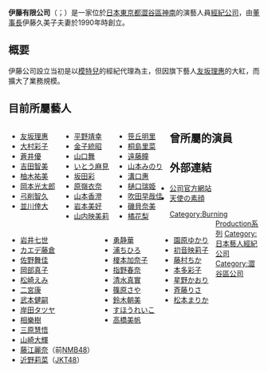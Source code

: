 {{Infobox Company 
| company_name    = Itoh Company<br/><small>{{lang|ja|イトーカンパニー}}</small>
| company_name_en = Itoh Company Ltd.
| company_logo = 
| company_type = [[上市公司|上市公司]]
| market_information = 
| foundation   = 1990年10月24日
| location     = [[日本|日本]][[東京都|東京都]][[澀谷區|澀谷區]]神南1丁目8-17
| zip_code     = 〒106-0032
| telephone_no = 
| key_people   = 伊藤久美子（[[董事長|董事長]]）
| industry = 服務行業
| products = 藝人、演員、模特兒的管理，各種活動企劃、經營
| capital  = 
| revenue  = 
| operating_income  = 
| net_income        = 
| num_employees     = 15名
| accounting_period = 
| parent = 
| subsid =
| homepage = http://www.itoh-c.com/
| footnotes = 
}}
{{japanese|japanese=イトーカンパニー|kana=|romaji=Itoh Company}}
'''伊藤有限公司'''（{{lang-ja|有限会社イトーカンパニー}}；{{lang-en|Itoh Company Ltd.}}）是一家位於[[日本|日本]][[東京都|東京都]][[澀谷區|澀谷區]][[神南|神南]]的演藝人員[[經紀公司|經紀公司]]，由[[董事長|董事長]]伊藤久美子夫妻於1990年時創立。

== 概要 ==
伊藤公司設立当初是以[[模特兒|模特兒]]的經紀代理為主，但因旗下藝人[[友坂理惠|友坂理惠]]的大紅，而擴大了業務規模。

== 目前所屬藝人 ==
<div style="float: left; vertical-align: top; white-space: nowrap; margin-right: 1em;">
* [[友坂理惠|友坂理惠]]
* [[大村彩子|大村彩子]]
* [[蒼井優|蒼井優]]
* [[吉田智美|吉田智美]]
* [[柚木祐美|柚木祐美]]
* [[岡本光太郎|岡本光太郎]]
* [[弓削智久|弓削智久]]
* [[並川倖大|並川倖大]]
</div>
<div style="float: left; vertical-align: top; white-space: nowrap; margin-right: 1em;">
* [[平野靖幸|平野靖幸]]
* [[金子統昭|金子統昭]]
* [[山口舞|山口舞]]
* [[いとう麻見|いとう麻見]]
* [[坂田彩|坂田彩]]
* [[原嶺衣奈|原嶺衣奈]]
* [[山本香澄|山本香澄]]
* [[岩本美好|岩本美好]]
* [[山内映美莉|山内映美莉]]
</div>
<div style="float: left; vertical-align: top; white-space: nowrap; margin-right: 1em;">
* [[笹丘明里|笹丘明里]]
* [[桐島里菜|桐島里菜]]
* [[遠藤瞳|遠藤瞳]]
* [[山本みのり|山本みのり]]
* [[溝口惠|溝口惠]]
* [[樋口瑞姫|樋口瑞姫]]
* [[吹田早哉佳|吹田早哉佳]]
* [[磯貝奈美|磯貝奈美]]
* [[橘花梨|橘花梨]]

</div>
<div style="float: left; vertical-align: top; white-space: nowrap; margin-right: 1em;">
* [[岩井七世|岩井七世]]
* [[カエデ藤倉|カエデ藤倉]]
* [[佐野舞佳|佐野舞佳]]
* [[岡部真子|岡部真子]]
* [[松崎えみ|松崎えみ]]
* [[二宮康|二宮康]]
* [[武本健嗣|武本健嗣]]
* [[岸田タツヤ|岸田タツヤ]]
* [[相樂樹|相樂樹]]
* [[三原慧悟|三原慧悟]]
* [[山崎大輝|山崎大輝]]
* [[藤江麗奈|藤江麗奈]]（前[[NMB48|NMB48]]）
* [[近野莉菜|近野莉菜]]（[[JKT48|JKT48]]）
</div>{{Clear|left}}

==曾所屬的演員==
<div style="float: left; vertical-align: top; white-space: nowrap; margin-right: 1em;">
* [[勇静華|勇静華]]
* [[浦ちひろ|浦ちひろ]]
* [[榎本加奈子|榎本加奈子]]
* [[指野春奈|指野春奈]]
* [[清水真實|清水真實]]
* [[篠原さや|篠原さや]]
* [[鈴木朝美|鈴木朝美]]
* [[すほうれいこ|すほうれいこ]]
* [[高橋美帆|高橋美帆]]
</div>
<div style="float: left; vertical-align: top; white-space: nowrap; margin-right: 1em;">
* [[園原ゆかり|園原ゆかり]]
* [[初音映莉子|初音映莉子]]
* [[藤村知可|藤村ちか]]
* [[本多彩子|本多彩子]]
* [[星野かおり|星野かおり]]
* [[斉藤りさ|斉藤りさ]]
* [[松本まりか|松本まりか]]
</div>{{Clear|left}}

== 外部連結 ==
*[http://www.itoh-c.com/ 公司官方網站] {{Wayback|url=http://www.itoh-c.com/ |date=20210202155747 }}
*[https://web.archive.org/web/20111114232306/http://tenshinosugao.jp/ 天使の素顔]

{{DEFAULTSORT:Itoh Company}}
[[Category:Burning_Production系列|Category:Burning Production系列]]
[[Category:日本藝人經紀公司|Category:日本藝人經紀公司]]
[[Category:澀谷區公司|Category:澀谷區公司]]